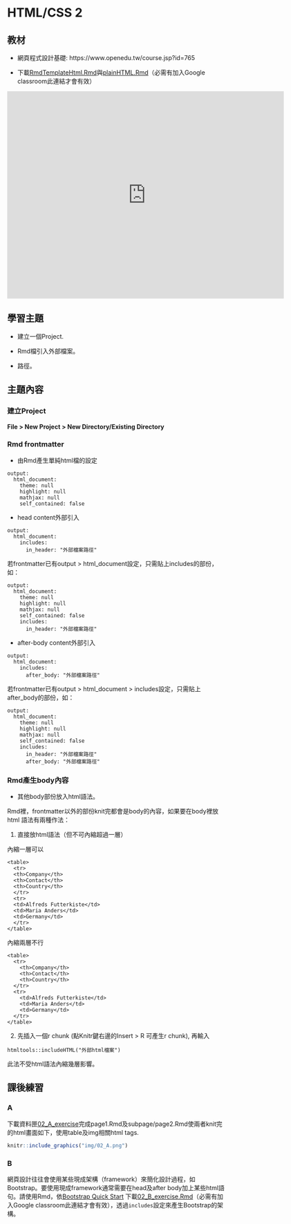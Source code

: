 # HTML/CSS 2 {#htmlcss2}

## 教材

  * 網頁程式設計基礎: https://www.openedu.tw/course.jsp?id=765

  * 下載[RmdTemplateHtml.Rmd](https://drive.google.com/open?id=1r4AHjPcirfeaNvjRoIopIhUmiy4nivvf)與[plainHTML.Rmd](https://drive.google.com/open?id=1v_MMgQguYvo8Gk-2nbgdCdsQuQvTyA-Y)（必需有加入Google classroom此連結才會有效）

<iframe src="https://player.vimeo.com/video/397441578" width="640" height="480" frameborder="0" allow="autoplay; fullscreen" allowfullscreen></iframe>

## 學習主題

  * 建立一個Project. 
  
  * Rmd檔引入外部檔案。
  
  * 路徑。
  
## 主題內容

### 建立Project

**File > New Project > New Directory/Existing Directory**

### Rmd frontmatter

  * 由Rmd產生單純html檔的設定

```
output: 
  html_document:
    theme: null
    highlight: null
    mathjax: null
    self_contained: false
```

  * head content外部引入

```
output:
  html_document:
    includes:
      in_header: "外部檔案路徑"
```

<div class="alert alert-warning">
若frontmatter已有output > html_document設定，只需貼上includes的部份，如：
```
output: 
  html_document:
    theme: null
    highlight: null
    mathjax: null
    self_contained: false
    includes:
      in_header: "外部檔案路徑"
```
</div>

  * after-body content外部引入

```
output:
  html_document:
    includes:
      after_body: "外部檔案路徑"
```


<div class="alert alert-warning">
若frontmatter已有output > html_document > includes設定，只需貼上after_body的部份，如：
```
output: 
  html_document:
    theme: null
    highlight: null
    mathjax: null
    self_contained: false
    includes:
      in_header: "外部檔案路徑"
      after_body: "外部檔案路徑"
```
</div>

### Rmd產生body內容

  * 其他body部份放入html語法。
  
Rmd裡，frontmatter以外的部份knit完都會是body的內容，如果要在body裡放html 語法有兩種作法： 

1. 直接放html語法（但不可內縮超過一層）

內縮一層可以
```
<table>
  <tr>
  <th>Company</th>
  <th>Contact</th>
  <th>Country</th>
  </tr>
  <tr>
  <td>Alfreds Futterkiste</td>
  <td>Maria Anders</td>
  <td>Germany</td>
  </tr>
</table>
```

內縮兩層不行
```
<table>
  <tr>
    <th>Company</th>
    <th>Contact</th>
    <th>Country</th>
  </tr>
  <tr>
    <td>Alfreds Futterkiste</td>
    <td>Maria Anders</td>
    <td>Germany</td>
  </tr>
</table>
```

2. 先插入一個r chunk (點Knitr鍵右邊的Insert > R 可產生r chunk), 再輸入

```
htmltools::includeHTML("外部html檔案")
```
此法不受html語法內縮幾層影響。


## 課後練習

### A

下載資料匣[02_A_exercise](https://drive.google.com/open?id=1zNLDh8XO2zwwD_Vt3_eziATn9ZwpF0hR)完成page1.Rmd及subpage/page2.Rmd使兩者knit完的html畫面如下，使用table及img相關html tags.

```r
knitr::include_graphics("img/02_A.png")
```


### B

網頁設計往往會使用某些現成架構（framework）來簡化設計過程，如Bootstrap。要使用現成framework通常需要在head及after body加上某些html語句。請使用Rmd，依[Bootstrap Quick Start](https://getbootstrap.com/docs/4.4/getting-started/introduction/)
下載[02_B_exercise.Rmd](https://drive.google.com/open?id=1sCcG77lA7p-YiU5ZMLD-PQwSR7Xkfkz7)（必需有加入Google classroom此連結才會有效），透過`includes`設定來產生Bootstrap的架構。